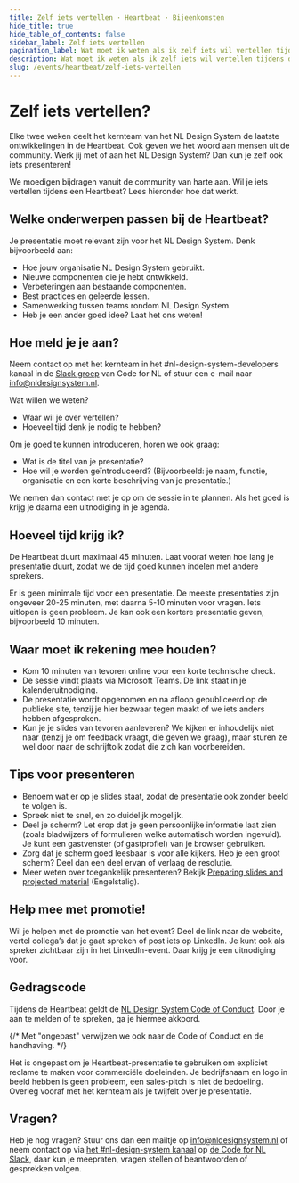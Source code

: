 ```yaml
---
title: Zelf iets vertellen · Heartbeat · Bijeenkomsten
hide_title: true
hide_table_of_contents: false
sidebar_label: Zelf iets vertellen
pagination_label: Wat moet ik weten als ik zelf iets wil vertellen tijdens de Heartbeat?
description: Wat moet ik weten als ik zelf iets wil vertellen tijdens de Heartbeat?
slug: /events/heartbeat/zelf-iets-vertellen
---
```


# Zelf iets vertellen?

Elke twee weken deelt het kernteam van het NL Design System de laatste ontwikkelingen in de Heartbeat. Ook geven we het woord aan mensen uit de community. Werk jij met of aan het NL Design System? Dan kun je zelf ook iets presenteren!

We moedigen bijdragen vanuit de community van harte aan. Wil je iets vertellen tijdens een Heartbeat? Lees hieronder hoe dat werkt.

## Welke onderwerpen passen bij de Heartbeat?

Je presentatie moet relevant zijn voor het NL Design System. Denk bijvoorbeeld aan:

- Hoe jouw organisatie NL Design System gebruikt.
- Nieuwe componenten die je hebt ontwikkeld.
- Verbeteringen aan bestaande componenten.
- Best practices en geleerde lessen.
- Samenwerking tussen teams rondom NL Design System.
- Heb je een ander goed idee? Laat het ons weten!

## Hoe meld je je aan?

Neem contact op met het kernteam in het #nl-design-system-developers kanaal in de [Slack groep](http://praatmee.codefor.nl/) van Code for NL of stuur een e-mail naar [info@nldesignsystem.nl](mailto:info@nldesignsystem.nl).

Wat willen we weten?

- Waar wil je over vertellen?
- Hoeveel tijd denk je nodig te hebben?

Om je goed te kunnen introduceren, horen we ook graag:

- Wat is de titel van je presentatie?
- Hoe wil je worden geïntroduceerd? (Bijvoorbeeld: je naam, functie, organisatie en een korte beschrijving van je presentatie.)

We nemen dan contact met je op om de sessie in te plannen. Als het goed is krijg je daarna een uitnodiging in je agenda.

## Hoeveel tijd krijg ik?

De Heartbeat duurt maximaal 45 minuten. Laat vooraf weten hoe lang je presentatie duurt, zodat we de tijd goed kunnen indelen met andere sprekers.

Er is geen minimale tijd voor een presentatie. De meeste presentaties zijn ongeveer 20-25 minuten, met daarna 5-10 minuten voor vragen. Iets uitlopen is geen probleem. Je kan ook een kortere presentatie geven, bijvoorbeeld 10 minuten.

## Waar moet ik rekening mee houden?

- Kom 10 minuten van tevoren online voor een korte technische check.
- De sessie vindt plaats via Microsoft Teams. De link staat in je kalenderuitnodiging.
- De presentatie wordt opgenomen en na afloop gepubliceerd op de publieke site, tenzij je hier bezwaar tegen maakt of we iets anders hebben afgesproken.
- Kun je je slides van tevoren aanleveren? We kijken er inhoudelijk niet naar (tenzij je om feedback vraagt, die geven we graag), maar sturen ze wel door naar de schrijftolk zodat die zich kan voorbereiden.

## Tips voor presenteren

- Benoem wat er op je slides staat, zodat de presentatie ook zonder beeld te volgen is.
- Spreek niet te snel, en zo duidelijk mogelijk.
- Deel je scherm? Let erop dat je geen persoonlijke informatie laat zien (zoals bladwijzers of formulieren welke automatisch worden ingevuld). Je kunt een gastvenster (of gastprofiel) van je browser gebruiken.
- Zorg dat je scherm goed leesbaar is voor alle kijkers. Heb je een groot scherm? Deel dan een deel ervan of verlaag de resolutie.
- Meer weten over toegankelijk presenteren? Bekijk [Preparing slides and projected material](https://www.w3.org/WAI/teach-advocate/accessible-presentations/#speakers-planning-your-session%23preparing-slides-and-projected-material) (Engelstalig).

## Help mee met promotie!

Wil je helpen met de promotie van het event? Deel de link naar de website, vertel collega’s dat je gaat spreken of post iets op LinkedIn. Je kunt ook als spreker zichtbaar zijn in het LinkedIn-event. Daar krijg je een uitnodiging voor.

## Gedragscode

Tijdens de Heartbeat geldt de [NL Design System Code of Conduct](https://github.com/nl-design-system/.github/blob/main/CODE_OF_CONDUCT.nl.md). Door je aan te melden of te spreken, ga je hiermee akkoord.

{/* Met "ongepast" verwijzen we ook naar de Code of Conduct en de handhaving. */}

Het is ongepast om je Heartbeat-presentatie te gebruiken om expliciet reclame te maken voor commerciële doeleinden. Je bedrijfsnaam en logo in beeld hebben is geen probleem, een sales-pitch is niet de bedoeling. Overleg vooraf met het kernteam als je twijfelt over je presentatie.
## Vragen?

Heb je nog vragen? Stuur ons dan een mailtje op [info@nldesignsystem.nl](mailto:info@nldesignsystem.nl) of neem contact op via [het #nl-design-system kanaal](https://app.slack.com/huddle/T68FXPFQV/C7KDQRXMZ) op [de Code for NL Slack](https://praatmee.codefor.nl), daar kun je meepraten, vragen stellen of beantwoorden of gesprekken volgen.

